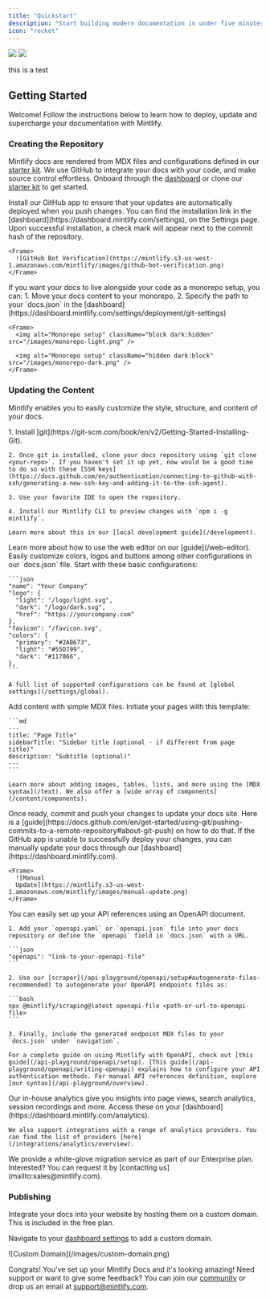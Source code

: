 ```yaml
---
title: "Quickstart"
description: "Start building modern documentation in under five minutes"
icon: "rocket"
---
```


<Frame>
  <img className="block dark:hidden" src="https://mintlify-assets.b-cdn.net/hero-light.png" />

  <img className="hidden dark:block" src="https://mintlify-assets.b-cdn.net/hero-dark.png" />
</Frame>

this is a test

## Getting Started

Welcome! Follow the instructions below to learn how to deploy, update and
supercharge your documentation with Mintlify.

### Creating the Repository

Mintlify docs are rendered from MDX files and configurations defined in our
[starter kit](https://github.com/mintlify/starter). We use GitHub to integrate
your docs with your code, and make source control effortless. Onboard through the [dashboard](https://dashboard.mintlify.com) or clone our [starter kit](https://github.com/mintlify/starter) to get started.

<AccordionGroup>
  <Accordion icon="message-bot" title="Install the GitHub app">
    Install our GitHub app to ensure that your updates are automatically deployed when you push changes. You can find the installation link in the [dashboard](https://dashboard.mintlify.com/settings), on the Settings page. Upon successful installation, a check mark will appear next to the commit hash of the repository.

    <Frame>
      ![GitHub Bot Verification](https://mintlify.s3-us-west-1.amazonaws.com/mintlify/images/github-bot-verification.png)
    </Frame>
  </Accordion>

  <Accordion icon="code-branch" title="Monorepo Setup">
    If you want your docs to live alongside your code as a monorepo setup, you
    can: 1. Move your docs content to your monorepo. 2. Specify the path to your
    `docs.json` in the
    [dashboard](https://dashboard.mintlify.com/settings/deployment/git-settings)

    <Frame>
      <img alt="Monorepo setup" className="block dark:hidden" src="/images/monorepo-light.png" />

      <img alt="Monorepo setup" className="hidden dark:block" src="/images/monorepo-dark.png" />
    </Frame>
  </Accordion>
</AccordionGroup>

### Updating the Content

Mintlify enables you to easily customize the style, structure, and content of
your docs.

<AccordionGroup>
  <Accordion icon="rectangle-terminal" title="Editing locally (recommended for developers)">
    1. Install [git](https://git-scm.com/book/en/v2/Getting-Started-Installing-Git).

    2. Once git is installed, clone your docs repository using `git clone <your-repo>`. If you haven't set it up yet, now would be a good time to do so with these [SSH keys](https://docs.github.com/en/authentication/connecting-to-github-with-ssh/generating-a-new-ssh-key-and-adding-it-to-the-ssh-agent).

    3. Use your favorite IDE to open the repository.

    4. Install our Mintlify CLI to preview changes with `npm i -g mintlify`.

    Learn more about this in our [local development guide](/development).
  </Accordion>

  <Accordion icon="pen-to-square" title="Editing with the web editor">
    Learn more about how to use the web editor on our [guide](/web-editor).
  </Accordion>

  <Accordion icon="palette" title="Customizing to your brand">
    Easily customize colors, logos and buttons among other configurations in our `docs.json` file. Start with these basic configurations:

    ```json
    "name": "Your Company"
    "logo": {
      "light": "/logo/light.svg",
      "dark": "/logo/dark.svg",
      "href": "https://yourcompany.com"
    },
    "favicon": "/favicon.svg",
    "colors": {
      "primary": "#2AB673",
      "light": "#55D799",
      "dark": "#117866",
    },
    ```

    A full list of supported configurations can be found at [global settings](/settings/global).
  </Accordion>

  <Accordion icon="pencil" title="Adding content">
    Add content with simple MDX files. Initiate your pages with this template:

    ```md
    ---
    title: "Page Title"
    sidebarTitle: "Sidebar title (optional - if different from page title)"
    description: "Subtitle (optional)"
    ---
    ```

    Learn more about adding images, tables, lists, and more using the [MDX syntax](/text). We also offer a [wide array of components](/content/components).
  </Accordion>

  <Accordion icon="rocket" title="Pushing changes">
    Once ready, commit and push your changes to update your docs site. Here is a [guide](https://docs.github.com/en/get-started/using-git/pushing-commits-to-a-remote-repository#about-git-push) on how to do that. If the GitHub app is unable to successfully deploy your changes, you can manually update your docs through our [dashboard](https://dashboard.mintlify.com).

    <Frame>
      ![Manual
      Update](https://mintlify.s3-us-west-1.amazonaws.com/mintlify/images/manual-update.png)
    </Frame>
  </Accordion>

  <Accordion icon="code-branch" title="Generating API references">
    You can easily set up your API references using an OpenAPI document.

    1. Add your `openapi.yaml` or `openapi.json` file into your docs repository or define the `openapi` field in `docs.json` with a URL.

    ```json
    "openapi": "link-to-your-openapi-file"
    ```

    2. Use our [scraper](/api-playground/openapi/setup#autogenerate-files-recommended) to autogenerate your OpenAPI endpoints files as:

    ```bash
    npx @mintlify/scraping@latest openapi-file <path-or-url-to-openapi-file>
    ```

    3. Finally, include the generated endpoint MDX files to your `docs.json` under `navigation`.

    For a complete guide on using Mintlify with OpenAPI, check out [this guide](/api-playground/openapi/setup). [This guide](/api-playground/openapi/writing-openapi) explains how to configure your API authentication methods. For manual API references definition, explore [our syntax](/api-playground/overview).
  </Accordion>

  <Accordion icon="chart-simple" title="Adding analytics">
    Our in-house analytics give you insights into page views, search analytics, session recordings and more. Access these on your [dashboard](https://dashboard.mintlify.com/analytics).

    We also support integrations with a range of analytics providers. You can find the list of providers [here](/integrations/analytics/overview).
  </Accordion>
</AccordionGroup>

<Note>
  We provide a white-glove migration service as part of our Enterprise plan.
  Interested? You can request it by [contacting us](mailto:sales@mintlify.com).
</Note>

### Publishing

<Accordion icon="star" title="Adding a custom domain">
  Integrate your docs into your website by hosting them on a custom domain. This is included in the free plan.

  Navigate to your [dashboard settings](https://www.dashboard.mintlify.com/settings) to add a custom domain.

  <Frame>![Custom Domain](/images/custom-domain.png)</Frame>
</Accordion>

Congrats! You've set up your Mintlify Docs and it's looking amazing! Need
support or want to give some feedback? You can join our
[community](https://mintlify.com/community) or drop us an email at
[support@mintlify.com](mailto:support@mintlify.com).